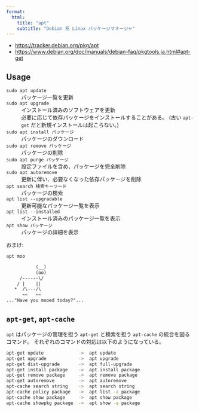 ```yaml
---
format:
  html:
    title: "apt"
    subtitle: "Debian 系 Linux パッケージマネージャ"
---
```


- <https://tracker.debian.org/pkg/apt>
- <https://www.debian.org/doc/manuals/debian-faq/pkgtools.ja.html#apt-get>


## Usage

`sudo apt update`
: パッケージ一覧を更新

`sudo apt upgrade`
: インストール済みのソフトウェアを更新
: 必要に応じて依存パッケージをインストールすることがある。
	(古い `apt-get` だと新規インストールは起こらない。)

`sudo apt install パッケージ`
:	パッケージのダウンロード

`sudo apt remove パッケージ`
: パッケージの削除

`sudo apt purge パッケージ`
:	設定ファイルを含め、パッケージを完全削除

`sudo apt autoremove`
: 更新に伴い、必要なくなった依存パッケージを削除

`apt search 検索キーワード`
:	パッケージの検索

`apt list --upgradable`
: 更新可能なパッケージ一覧を表示

`apt list --installed`
: インストール済みのパッケージ一覧を表示

`apt show パッケージ`
: パッケージの詳細を表示


おまけ:

```sh
apt moo
```
```txt
           (__)
           (oo)
     /------\/
    / |    ||
   *  /\---/\
      ~~   ~~
..."Have you mooed today?"...
```


## `apt-get`, `apt-cache`

`apt` はパッケージの管理を担う `apt-get` と検索を担う `apt-cache` の統合を図るコマンド。
それぞれのコマンドの対応は以下のようになっている。

```sh
apt-get update             ->  apt update
apt-get upgrade            ->  apt upgrade
apt-get dist-upgrade       ->  apt full-upgrade
apt-get install package    ->  apt install package
apt-get remove package     ->  apt remove package
apt-get autoremove         ->  apt autoremove
apt-cache search string    ->  apt search string
apt-cache policy package   ->  apt list -a package
apt-cache show package     ->  apt show package
apt-cache showpkg package  ->  apt show -a package
```
